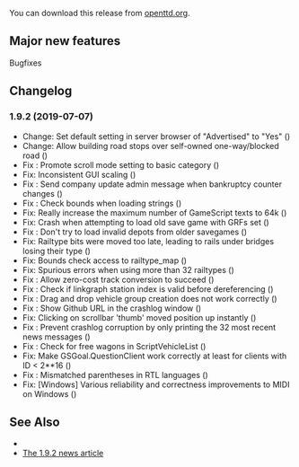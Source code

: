 {{en/-}}
{{en/Development/OTTDVersions}}

{{en/Archive/OpenTTD/Release|prev=en/Archive/OpenTTD/OpenTTD 1.9.1|next=en/Archive/OpenTTD/OpenTTD 1.9.3|date=2019-07-07}}

You can download this release from [http://www.openttd.org/download-stable/1.9.2 openttd.org].

==Major new features==
Bugfixes

==Changelog==
=== 1.9.2 (2019-07-07) ===
* Change: Set default setting in server browser of "Advertised" to "Yes" ({{en/Development/Design Drafts/GHIssue|7568}})
* Change: Allow building road stops over self-owned one-way/blocked road ({{en/Development/Design Drafts/GHIssue|7547}})
* Fix {{en/Development/Design Drafts/GHIssue|7463}}: Promote scroll mode setting to basic category ({{en/Development/Design Drafts/GHIssue|7586}})
* Fix: Inconsistent GUI scaling ({{en/Development/Design Drafts/GHIssue|7539}})
* Fix {{en/Development/Design Drafts/GHIssue|7491}}: Send company update admin message when bankruptcy counter changes ({{en/Development/Design Drafts/GHIssue|7492}})
* Fix {{en/Development/Design Drafts/GHIssue|7553}}: Check bounds when loading strings ({{en/Development/Design Drafts/GHIssue|7554}})
* Fix: Really increase the maximum number of GameScript texts to 64k ({{en/Development/Design Drafts/GHIssue|7555}})
* Fix: Crash when attempting to load old save game with GRFs set ({{en/Development/Design Drafts/GHIssue|7546}})
* Fix {{en/Development/Design Drafts/GHIssue|6507}}: Don't try to load invalid depots from older savegames ({{en/Development/Design Drafts/GHIssue|7546}})
* Fix: Railtype bits were moved too late, leading to rails under bridges losing their type ({{en/Development/Design Drafts/GHIssue|7546}})
* Fix: Bounds check access to railtype_map ({{en/Development/Design Drafts/GHIssue|7529}})
* Fix: Spurious errors when using more than 32 railtypes ({{en/Development/Design Drafts/GHIssue|7533}})
* Fix {{en/Development/Design Drafts/GHIssue|7633}}: Allow zero-cost track conversion to succeed ({{en/Development/Design Drafts/GHIssue|7634}})
* Fix {{en/Development/Design Drafts/GHIssue|7577}}: Check if linkgraph station index is valid before dereferencing ({{en/Development/Design Drafts/GHIssue|7583}})
* Fix {{en/Development/Design Drafts/GHIssue|7224}}: Drag and drop vehicle group creation does not work correctly ({{en/Development/Design Drafts/GHIssue|7581}})
* Fix {{en/Development/Design Drafts/GHIssue|7570}}: Show Github URL in the crashlog window ({{en/Development/Design Drafts/GHIssue|7571}})
* Fix: Clicking on scrollbar 'thumb' moved position up instantly ({{en/Development/Design Drafts/GHIssue|7549}})
* Fix {{en/Development/Design Drafts/GHIssue|7255}}: Prevent crashlog corruption by only printing the 32 most recent news messages ({{en/Development/Design Drafts/GHIssue|7542}})
* Fix {{en/Development/Design Drafts/GHIssue|5685}}: Check for free wagons in ScriptVehicleList ({{en/Development/Design Drafts/GHIssue|7617}})
* Fix: Make GSGoal.QuestionClient work correctly at least for clients with ID < 2**16 ({{en/Development/Design Drafts/GHIssue|7560}})
* Fix {{en/Development/Design Drafts/GHIssue|6666}}: Mismatched parentheses in RTL languages ({{en/Development/Design Drafts/GHIssue|7480}})
* Fix: [Windows] Various reliability and correctness improvements to MIDI on Windows ({{en/Development/Design Drafts/GHIssue|7620}})


==See Also==
* {{en/Forum|topic=85542|Forum topic for 1.9.2}}
* [https://www.openttd.org/news/2019/07/08/openttd-1-9-2.html The 1.9.2 news article]